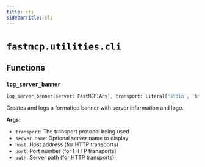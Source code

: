 ```yaml
---
title: cli
sidebarTitle: cli
---
```


# `fastmcp.utilities.cli`

## Functions

### `log_server_banner` <sup><a href="https://github.com/jlowin/fastmcp/blob/main/src/fastmcp/utilities/cli.py#L27" target="_blank"><Icon icon="github" style="width: 14px; height: 14px;" /></a></sup>

```python
log_server_banner(server: FastMCP[Any], transport: Literal['stdio', 'http', 'sse', 'streamable-http']) -> None
```


Creates and logs a formatted banner with server information and logo.

**Args:**
- `transport`: The transport protocol being used
- `server_name`: Optional server name to display
- `host`: Host address (for HTTP transports)
- `port`: Port number (for HTTP transports)
- `path`: Server path (for HTTP transports)


